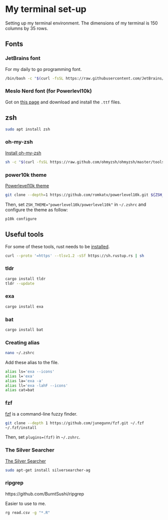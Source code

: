 # My terminal set-up

Setting up my terminal environment. The dimensions of my terminal is 150 columns by 35 rows.

## Fonts

### JetBrains font

For my daily to go programming font.

```bash
/bin/bash -c "$(curl -fsSL https://raw.githubusercontent.com/JetBrains/JetBrainsMono/master/install_manual.sh)"
```
### Meslo Nerd font (for Powerlevl10k)

Got on [this page](https://github.com/romkatv/powerlevel10k/blob/master/font.md) and download and install the `.ttf` files.

## zsh

```bash
sudo apt install zsh
```

### oh-my-zsh

[Install oh-my-zsh](https://ohmyz.sh/#install)

```bash
sh -c "$(curl -fsSL https://raw.github.com/ohmyzsh/ohmyzsh/master/tools/install.sh)"
```

### power10k theme

[Powerlevel10k theme](https://github.com/romkatv/powerlevel10k)

```bash
git clone --depth=1 https://github.com/romkatv/powerlevel10k.git ${ZSH_CUSTOM:-$HOME/.oh-my-zsh/custom}/themes/powerlevel10k
```
Then, set `ZSH_THEME="powerlevel10k/powerlevel10k"` in `~/.zshrc` and configure the theme as follow:

```bash
p10k configure
```

## Useful tools

For some of these tools, rust needs to be [installed](https://www.rust-lang.org/tools/install).

```bash
curl --proto '=https' --tlsv1.2 -sSf https://sh.rustup.rs | sh
```

### tldr

```bash
cargo install tldr
tldr --update
```

### exa

```bash
cargo install exa 
```

### bat

```bash
cargo install bat 
```

### Creating alias

```bash
nano ~/.zshrc 
```

Add these alias to the file.

```bash
alias ls='exa --icons'
alias l='exa'
alias la='exa -a'
alias ll='exa -lahF --icons'
alias cat=bat
```

### fzf

[fzf](https://github.com/junegunn/fzf) is a command-line fuzzy finder.

```bash
git clone --depth 1 https://github.com/junegunn/fzf.git ~/.fzf
~/.fzf/install
```

Then, set `plugins=(fzf)` in `~/.zshrc`.

### The Silver Searcher

[The Silver Searcher](https://github.com/ggreer/the_silver_searcher)

```bash
sudo apt-get install silversearcher-ag
```

### ripgrep

https://github.com/BurntSushi/ripgrep

Easier to use to me.

```bash
rg read.csv -g "*.R"
```